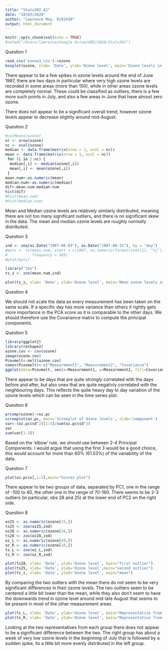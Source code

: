 ```yaml
---
title: "Stats302_A1"
date: "18/03/2020"
author: "Lawrence May, 8192430"
output: html_document
---
```


```r
knitr::opts_chunk$set(echo = TRUE)
#setwd("/Users/lawrence/Google Drive/UNI/2020/Stats302")
```

Question 1

```r
read.csv('ozone3.csv')->ozone
boxplot(ozone, xlab= 'Date', ylab='Ozone level', main='Ozone levels in 1987')
```

There appear to be a few spikes in ozone levels around the end of June 1987, there are two days in particular where very high ozone levels are recorded in some areas (more than 150), while in other areas ozone levels are completely normal. These could be classified as outliers, there is a few more such points in July, and also a few areas in June that have almost zero ozone.

There does not appear to be a significant overall trend, however ozone levels appear to decrease slightly around mid-August.


Question 2

```r
#colMeans(ozone)
nr <- nrow(ozone)
nc <- ncol(ozone)
median <- data.frame(matrix(nrow = 1, ncol = nc))
mean <- data.frame(matrix(nrow = 1, ncol = nc))
 for (i in 1:nc) {
  median[,i] <- median(ozone[,i])
  mean[,i] <- mean(ozone[,i])
 }
mean.num<-as.numeric(mean)
median.num<-as.numeric(median)
dif<-mean.num-median.num
hist(dif)
#hist(mean.num)
#hist(median.num)

```

Mean and Median ozone levels are relatively similarly distributed, meaning there are not too many significant outliers, and there is no significant skew in the data. The mean and median ozone levels are roughly normally distributed.


Question 3

```r
ind <- seq(as.Date("1987-06-03"), as.Date("1987-08-31"), by = "day")
#myts <- ts(mean.num, start = c(1987, as.numeric(format(inds[1], "%j"))),
#           frequency = 365)
#plot(myts)

library("zoo")
ts_z <- zoo(mean.num,ind)

plot(ts_z, xlab= 'Date', ylab='Ozone level', main='Mean ozone levels in 1987')

```

Question 4

We should not scale the data as every measurement has been taken on the same scale. If a specific day has more variance than others it rightly gets more importance in the PCA score as it is comparable to the other days. We should therefore use the Covariance matrix to compute the principal components.

Question 5

```r
library(ggplot2)
library(reshape2)
ozone.cov <- cov(ozone)
image(ozone.cov)
Pcovmelt<-melt(ozone.cov)
names(Pcovmelt)<-c("Measurement1", "Measurement2", "Covariance")
ggplot(data=Pcovmelt, aes(x=Measurement1, y=Measurement2, fill=Covariance)) + geom_tile()
```

There appear to be days that are quite strongly correlated with the days before and after, but also ones that are quite negativly correlated with the neighbouring days. This reflects the quite heavy day to day variation of the ozone levels which can be seen in the time series plot.


Question 6

```r
prcomp(ozone)->oz.pc
screeplot(oz.pc, main='Screeplot of Ozone levels', xlab='component')
var<-(oz.pc$sd^2)[1:5]/sum(oz.pc$sd^2)
var
sum(var[1:3])
```

Based on the 'elbow' rule, we should use between 2-4 Principal Components. I would argue that using the first 3 would be a good choice, this would account for more than 60% (61.53%) of the variability of the data.

Question 7
```r
plot(oz.pc$x[,1:2],main="Scores plot")
```

There appear to be two groups of data, separated by PC1, one in the range of -100 to 40, the other one in the range of 70-160. There seems to be 2-3 outliers (in particular, obs 28 and 25) at the lower end of PC2 on the right side.

Question 8

```r
oz25 <- as.numeric(ozone[25,])
ts25 <- zoo(oz25,ind)
oz28 <- as.numeric(ozone[28,])
ts28 <- zoo(oz28,ind)
oz_L <- as.numeric(ozone[49,])
oz_R <- as.numeric(ozone[18,])
ts_L <- zoo(oz_L,ind)
ts_R <- zoo(oz_R,ind)

plot(ts28, xlab= 'Date', ylab='Ozone level', main="first outlier")
plot(ts25, xlab= 'Date', ylab='Ozone level',main="second outlier")
plot(ts_z, xlab= 'Date', ylab='Ozone level', main="mean")

```

By comparing the two outliers with the mean there do not seem to be very significant differences in their ozone levels. The two outliers seem to be centered a little bit lower than the mean, while they also don't seem to have the downwards trend in ozone level around mid-late August that seems to be present in most of the other measurement areas.


```r
plot(ts_L, xlab= 'Date', ylab='Ozone level', main="Representative from left group")
plot(ts_R, xlab= 'Date', ylab='Ozone level', main="Representative from right group")
```

Looking at the two representatives from each group there does not appear to be a significant difference between the two. The right group has about a week of very low ozone levels in the beginning of July that is followed by a sudden spike,  its a little bit more evenly distributed in the left group.
